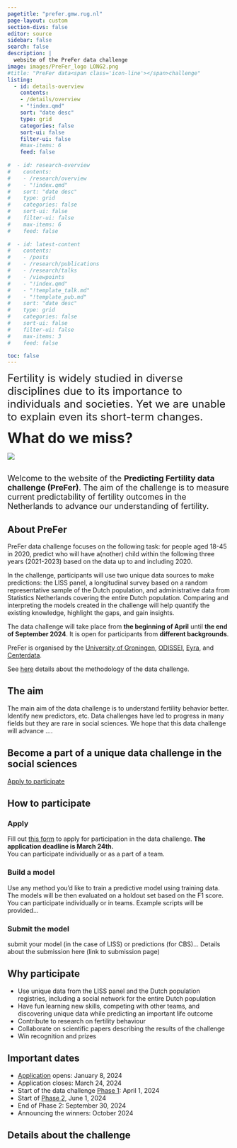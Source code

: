 ```yaml
---
pagetitle: "prefer.gmw.rug.nl"
page-layout: custom
section-divs: false
editor: source
sidebar: false
search: false
description: | 
  website of the PreFer data challenge
image: images/PreFer_logo LONG2.png
#title: "PreFer data<span class='icon-line'></span>challenge"
listing:
  - id: details-overview
    contents: 
    - /details/overview
    - "!index.qmd"
    sort: "date desc"
    type: grid
    categories: false
    sort-ui: false
    filter-ui: false
    #max-items: 6
    feed: false
    
#  - id: research-overview
#    contents: 
#    - /research/overview
#    - "!index.qmd"
#    sort: "date desc"
#    type: grid
#    categories: false
#    sort-ui: false
#    filter-ui: false
#    max-items: 6
#    feed: false
    
#  - id: latest-content
#    contents: 
#    - /posts
#    - /research/publications
#    - /research/talks
#    - /viewpoints
#    - "!index.qmd"
#    - "!template_talk.md"
#    - "!template_pub.md"
#    sort: "date desc"
#    type: grid
#    categories: false
#    sort-ui: false
#    filter-ui: false
#    max-items: 3
#    feed: false

toc: false
---
```


::: {.content-container}
::: {.top-story .purple-background}

::: grid

::: {.g-col-8  .top-story-text}
<!-- add emply line-->
<font size="+1">    </font>
  
<font size="+2">Fertility is widely studied in diverse disciplines due to its importance to individuals and societies. Yet we are unable to explain even its short-term changes.</font>  

<font size="+3">__What do we miss?__</font>
:::
::: {.g-col-4  .top-story-img}
![](/images/tff plot.png)
:::

:::

:::
::: 


<!-- quick overview -->
::: {.content-container}
::: {.listing-block}

<!-- add emply line-->
<font size="+1">    </font>  
<font size="+1">Welcome to the website of the __Predicting Fertility data challenge (PreFer)__. The aim of the challenge is to measure current predictability of fertility outcomes in the Netherlands to advance our understanding of fertility.</font>

:::
::::



<!--  overview  -->
::: {.content-container}
::: {.listing-block}
## About PreFer

PreFer data challenge focuses on the following task: for people aged 18-45 in 2020, predict who will have a(nother) child within the following three years (2021-2023) based on the data up to and including 2020. 

In the challenge, participants will use two unique data sources to make predictions: the LISS panel, a longitudinal survey based on a random representative sample of the Dutch population, and administrative data from Statistics Netherlands covering the entire Dutch population. Comparing and interpreting the models created in the challenge will help quantify the existing knowledge, highlight the gaps, and gain insights.  

The data challenge will take place from __the beginning of April__ until __the end of September 2024__. It is open for participants from __different backgrounds__.
  

PreFer is organised by the [University of Groningen](https://www.rug.nl/){target="_blank"}, [ODISSEI](https://odissei-data.nl/en/){target="_blank"}, [Eyra](https://www.eyra.co/){target="_blank"}, and [Centerdata](https://www.centerdata.nl/){target="_blank"}.  

See [here](#details-about-the-challenge) details about the methodology of the data challenge.

## The aim

The main aim of the data challenge is to understand fertility behavior better. Identify new predictors, etc.  Data challenges have led to progress in many fields but they are rare in social sciences. We hope that this data challenge will advance ....


:::
:::


::: {.pullout-text}
::: {.pullout-container}
::: {.pullout-block .black-background}


## Become a part of a unique data challenge in the social sciences {#apply-to}


::: {.button}
[Apply to participate](https://forms.gle/cxc7U24n5ox7A1vu7){target="_blank"}
:::

:::
:::
:::

<!-- how to participate -->
::: {.content-container}
::: {.listing-block}

## How to participate
<!-- :::: {.columns}-->
<!--::: {.column width="30%"}-->
### Apply 

Fill out [this form](https://forms.gle/cxc7U24n5ox7A1vu7){target="_blank"} to apply for participation in the data challenge.
__The application deadline is March 24th.__  
You can participate individually or as a part of a team.

  
### Build a model 

Use any method you’d like to train a predictive model using training data. The models will be then evaluated on a holdout set based on the F1 score. You can participate individually or in teams. 
Example scripts will be provided...

### Submit the model  

submit your model (in the case of LISS) or predictions (for CBS)...
Details about the submission here (link to submission page)
 

## Why participate
* Use unique data from the LISS panel and the Dutch population registries, including a social network for the entire Dutch population  
* Have fun learning new skills, competing with other teams, and discovering unique data while predicting an important life outcome  
* Contribute to research on fertility behaviour  
* Collaborate on scientific papers describing the results of the challenge  
* Win recognition and prizes  


## Important dates
- [Application](#apply-to) opens: January 8, 2024
- Application closes: March 24, 2024
- Start of the data challenge [Phase 1](/details/overview/3phases.md): April 1, 2024
- Start of [Phase 2](/details/overview/3phases.md), June 1, 2024
- End of Phase 2: September 30, 2024
- Announcing the winners: October 2024


:::
:::

<!-- details about the challenge -->
::: {.content-container}
::: {.listing-block}

## Details about the challenge 

::: {#details-overview}
:::

:::
:::







